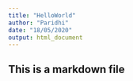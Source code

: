 ---
title: "HelloWorld"
author: "Paridhi"
date: "18/05/2020"
output: html_document
---
## This is a markdown file

